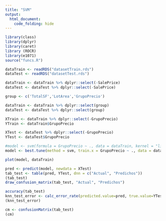 ```yaml
---
title: "SVM"
output: 
  html_document:
    code_folding: hide
---
```


```r
library(class)
library(dplyr)
library(caret)
library (ROCR)
library(e1071)
source("funcs.R")
```


```r

dataTrain <- readRDS("datasetTrain.rds")
dataTest <- readRDS("datasetTest.rds")

```

```r

dataTrain <- dataTrain %>% dplyr::select(-SalePrice)
dataTest <- dataTest %>% dplyr::select(-SalePrice)

group <- c('TotalSF','LotArea','GrupoPrecio')

dataTrain <- dataTrain %>% dplyr::select(group)
dataTest <- dataTest %>% dplyr::select(group)


```


```r

XTrain <- dataTrain %>% dplyr::select(-GrupoPrecio)
YTrain <- dataTrain$GrupoPrecio

XTest <- dataTest %>% dplyr::select(-GrupoPrecio)
YTest <- dataTest$GrupoPrecio

```



```r

#model <- svm(formula = GrupoPrecio ~ ., data = dataTrain, kernel = "linear", cost = 1, scale = TRUE)
model <- best.tune(method = svm, train.x = GrupoPrecio ~ ., data = dataTrain, ranges = list(cost = c(0.001, 0.01, 0.1, 1, 5, 10, 100)), kernel = "radial", gamma = 1)

plot(model, dataTrain)

```

```r

pred <- predict(model, newdata = XTest)
tab_test <- table(pred, YTest, dnn = c("Actual", "Predichos"))
(tab_test)
draw_confusion_matrix(tab_test, "Actual", "Predichos")

accuracy(tab_test)
knn_test_error <- calc_error_rate(predicted.value=pred, true.value=YTest)
(knn_test_error)
```

```r

cm <- confusionMatrix(tab_test)
(cm)
```


